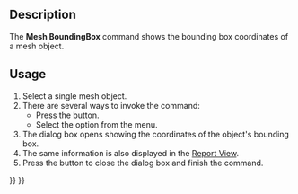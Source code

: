 <languages/>

{{Docnav
|[[Mesh_EvaluateSolid|EvaluateSolid]]
|[[Mesh_VertexCurvature|VertexCurvature]]
|[[Mesh_Workbench|Mesh]]
|IconL=Mesh_EvaluateSolid.svg
|IconR=Mesh_VertexCurvature.svg
|IconC=Workbench_Mesh.svg
}}

<div class="mw-translate-fuzzy">
{{GuiCommand/ru
|Name=Mesh BoundingBox‏‎
|Name/ru=Mesh BoundingBox‏‎
|MenuLocation=Сетки → Анализ → Информация о структуре...
|Workbenches=[[Mesh Workbench/ru|Mesh]]
|Shortcut=
|SeeAlso=
}}
</div>

==Description==

The '''Mesh BoundingBox''' command shows the bounding box coordinates of a mesh object.

==Usage==

# Select a single mesh object.
# There are several ways to invoke the command:
#* Press the {{Button|[[Image:Mesh_BoundingBox.svg|16px]] [[Mesh_BoundingBox|Bounding Box Info]]}} button.
#* Select the {{MenuCommand|Meshes → Analyze → [[Image:Mesh_BoundingBox.svg|16px]] Bounding Box Info}} option from the menu.
# The {{MenuCommand|Boundings}} dialog box opens showing the coordinates of the object's bounding box.
# The same information is also displayed in the [[Report_View|Report View]].
# Press the {{Button|OK}} button to close the dialog box and finish the command.


{{Docnav
|[[Mesh_EvaluateSolid|EvaluateSolid]]
|[[Mesh_VertexCurvature|VertexCurvature]]
|[[Mesh_Workbench|Mesh]]
|IconL=Mesh_EvaluateSolid.svg
|IconR=Mesh_VertexCurvature.svg
|IconC=Workbench_Mesh.svg
}}

{{Mesh Tools navi{{#translation:}}}}
{{Userdocnavi{{#translation:}}}}
{{clear}}